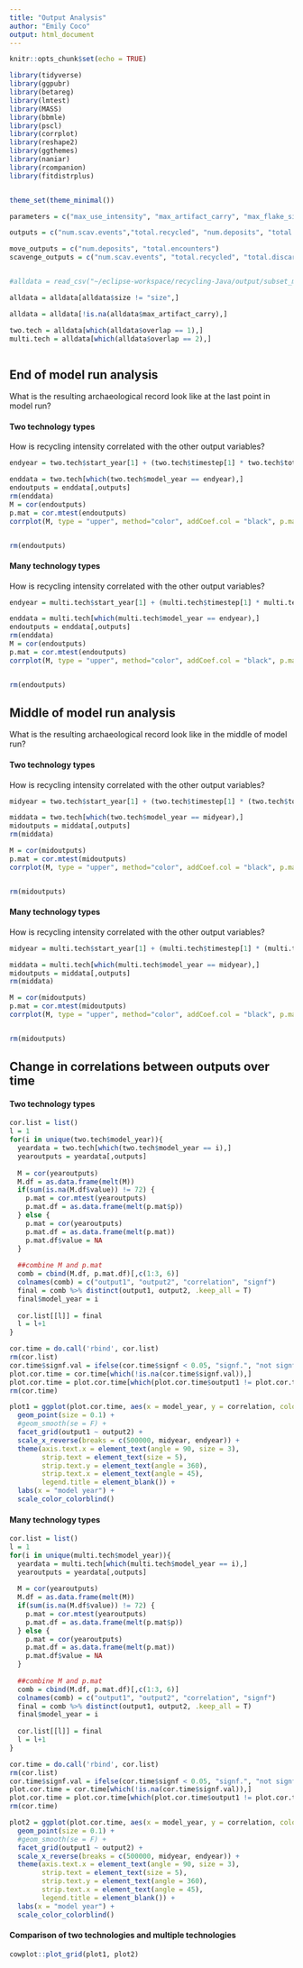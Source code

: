 ```yaml
---
title: "Output Analysis"
author: "Emily Coco"
output: html_document
---
```


```r
knitr::opts_chunk$set(echo = TRUE)

library(tidyverse)
library(ggpubr)
library(betareg)
library(lmtest)
library(MASS)
library(bbmle)
library(pscl)
library(corrplot)
library(reshape2)
library(ggthemes)
library(naniar)
library(rcompanion)
library(fitdistrplus)


theme_set(theme_minimal())

parameters = c("max_use_intensity", "max_artifact_carry", "max_flake_size","max_nodules_size", "blank_prob", "scavenge_prob", "overlap","mu", "size_preference", "flake_preference","min_suitable_flake_size", "min_suitable_nodule_size", "strict_selection")

outputs = c("num.scav.events","total.recycled", "num.deposits",	"total.encounters",	"total.discards",	"total.manu.events", "total.retouches", "total.CR",	"total.RI")

move_outputs = c("num.deposits", "total.encounters")
scavenge_outputs = c("num.scav.events", "total.recycled", "total.discards", "total.manu.events", "total.retouches")


#alldata = read_csv("~/eclipse-workspace/recycling-Java/output/subset_model_data.csv")

alldata = alldata[alldata$size != "size",]

alldata = alldata[!is.na(alldata$max_artifact_carry),]

two.tech = alldata[which(alldata$overlap == 1),]
multi.tech = alldata[which(alldata$overlap == 2),]

```

```r


```

## End of model run analysis
What is the resulting archaeological record look like at the last point in model run?

#### Two technology types
How is recycling intensity correlated with the other output variables?
```r

endyear = two.tech$start_year[1] + (two.tech$timestep[1] * two.tech$total_steps[1])

enddata = two.tech[which(two.tech$model_year == endyear),]
endoutputs = enddata[,outputs]
rm(enddata)
M = cor(endoutputs)
p.mat = cor.mtest(endoutputs)
corrplot(M, type = "upper", method="color", addCoef.col = "black", p.mat = p.mat$p, sig.level = 0.01, tl.col="black", tl.srt=45, number.cex=0.75)


rm(endoutputs)
```

#### Many technology types
How is recycling intensity correlated with the other output variables?
```r

endyear = multi.tech$start_year[1] + (multi.tech$timestep[1] * multi.tech$total_steps[1])

enddata = multi.tech[which(multi.tech$model_year == endyear),]
endoutputs = enddata[,outputs]
rm(enddata)
M = cor(endoutputs)
p.mat = cor.mtest(endoutputs)
corrplot(M, type = "upper", method="color", addCoef.col = "black", p.mat = p.mat$p, sig.level = 0.01, tl.col="black", tl.srt=45, number.cex=0.75)


rm(endoutputs)
```

## Middle of model run analysis
What is the resulting archaeological record look like in the middle of model run?

#### Two technology types
How is recycling intensity correlated with the other output variables?
```r

midyear = two.tech$start_year[1] + (two.tech$timestep[1] * (two.tech$total_steps[1]/2))

middata = two.tech[which(two.tech$model_year == midyear),]
midoutputs = middata[,outputs]
rm(middata)

M = cor(midoutputs)
p.mat = cor.mtest(midoutputs)
corrplot(M, type = "upper", method="color", addCoef.col = "black", p.mat = p.mat$p, sig.level = 0.01, tl.col="black", tl.srt=45, number.cex=0.75)


rm(midoutputs)
```

#### Many technology types
How is recycling intensity correlated with the other output variables?
```r

midyear = multi.tech$start_year[1] + (multi.tech$timestep[1] * (multi.tech$total_steps[1]/2))

middata = multi.tech[which(multi.tech$model_year == midyear),]
midoutputs = middata[,outputs]
rm(middata)

M = cor(midoutputs)
p.mat = cor.mtest(midoutputs)
corrplot(M, type = "upper", method="color", addCoef.col = "black", p.mat = p.mat$p, sig.level = 0.01, tl.col="black", tl.srt=45, number.cex=0.75)


rm(midoutputs)
```

## Change in correlations between outputs over time

#### Two technology types
```r
cor.list = list()
l = 1
for(i in unique(two.tech$model_year)){
  yeardata = two.tech[which(two.tech$model_year == i),]
  yearoutputs = yeardata[,outputs]
  
  M = cor(yearoutputs)
  M.df = as.data.frame(melt(M))
  if(sum(is.na(M.df$value)) != 72) {
    p.mat = cor.mtest(yearoutputs)
    p.mat.df = as.data.frame(melt(p.mat$p))
  } else {
    p.mat = cor(yearoutputs)
    p.mat.df = as.data.frame(melt(p.mat))
    p.mat.df$value = NA
  }
  
  ##combine M and p.mat
  comb = cbind(M.df, p.mat.df)[,c(1:3, 6)]
  colnames(comb) = c("output1", "output2", "correlation", "signf")
  final = comb %>% distinct(output1, output2, .keep_all = T)
  final$model_year = i
  
  cor.list[[l]] = final
  l = l+1
}

cor.time = do.call('rbind', cor.list)
rm(cor.list)
cor.time$signf.val = ifelse(cor.time$signf < 0.05, "signf.", "not signf.")
plot.cor.time = cor.time[which(!is.na(cor.time$signf.val)),]
plot.cor.time = plot.cor.time[which(plot.cor.time$output1 != plot.cor.time$output2),]
rm(cor.time)

plot1 = ggplot(plot.cor.time, aes(x = model_year, y = correlation, color = signf.val)) +
  geom_point(size = 0.1) +
  #geom_smooth(se = F) +
  facet_grid(output1 ~ output2) +
  scale_x_reverse(breaks = c(500000, midyear, endyear)) +
  theme(axis.text.x = element_text(angle = 90, size = 3),
        strip.text = element_text(size = 5),
        strip.text.y = element_text(angle = 360), 
        strip.text.x = element_text(angle = 45), 
        legend.title = element_blank()) +
  labs(x = "model year") +
  scale_color_colorblind()

```

#### Many technology types
```r
cor.list = list()
l = 1
for(i in unique(multi.tech$model_year)){
  yeardata = multi.tech[which(multi.tech$model_year == i),]
  yearoutputs = yeardata[,outputs]
  
  M = cor(yearoutputs)
  M.df = as.data.frame(melt(M))
  if(sum(is.na(M.df$value)) != 72) {
    p.mat = cor.mtest(yearoutputs)
    p.mat.df = as.data.frame(melt(p.mat$p))
  } else {
    p.mat = cor(yearoutputs)
    p.mat.df = as.data.frame(melt(p.mat))
    p.mat.df$value = NA
  }
  
  ##combine M and p.mat
  comb = cbind(M.df, p.mat.df)[,c(1:3, 6)]
  colnames(comb) = c("output1", "output2", "correlation", "signf")
  final = comb %>% distinct(output1, output2, .keep_all = T)
  final$model_year = i
  
  cor.list[[l]] = final
  l = l+1
}

cor.time = do.call('rbind', cor.list)
rm(cor.list)
cor.time$signf.val = ifelse(cor.time$signf < 0.05, "signf.", "not signf.")
plot.cor.time = cor.time[which(!is.na(cor.time$signf.val)),]
plot.cor.time = plot.cor.time[which(plot.cor.time$output1 != plot.cor.time$output2),]
rm(cor.time)

plot2 = ggplot(plot.cor.time, aes(x = model_year, y = correlation, color = signf.val)) +
  geom_point(size = 0.1) +
  #geom_smooth(se = F) +
  facet_grid(output1 ~ output2) +
  scale_x_reverse(breaks = c(500000, midyear, endyear)) +
  theme(axis.text.x = element_text(angle = 90, size = 3),
        strip.text = element_text(size = 5),
        strip.text.y = element_text(angle = 360), 
        strip.text.x = element_text(angle = 45), 
        legend.title = element_blank()) +
  labs(x = "model year") +
  scale_color_colorblind()

```

#### Comparison of two technologies and multiple technologies
```r

cowplot::plot_grid(plot1, plot2)

```

